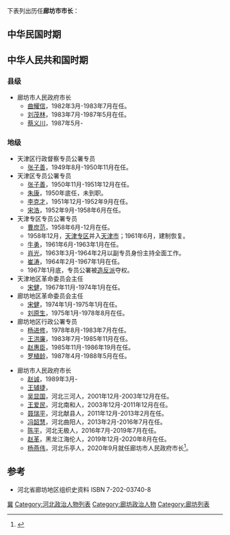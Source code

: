 下表列出历任'''廊坊市市长'''：
==中华民国时期==

==中华人民共和国时期==
===县级===
*廊坊市人民政府市长
**[[曲耀信|曲耀信]]，1982年3月-1983年7月在任。
**[[刘茂林|刘茂林]]，1983年7月-1987年5月在任。
**[[蔡义川|蔡义川]]，1987年5月-

===地级===
*天津区行政督察专员公署专员
**[[张子善|张子善]]，1949年8月-1950年11月在任。
*天津区专员公署专员
**[[张子善|张子善]]，1950年11月-1951年12月在任。
**[[朱康_(中国)|朱康]]，1950年底任，未到职。
**[[李克才|李克才]]，1951年12月-1952年9月在任。
**[[宋浩|宋浩]]，1952年9月-1958年6月在任。
*天津专区专员公署专员
**[[曹庶范|曹庶范]]，1958年6月-12月在任。
**1958年12月，[[天津专区|天津专区]]并入[[天津市|天津市]]；1961年6月，建制恢复。
**[[牛勇|牛勇]]，1961年6月-1963年1月在任。
**[[肖光|肖光]]，1963年3月-1964年2月以副专员身份主持全面工作。
**[[崔涛|崔涛]]，1964年2月-1967年1月在任。
**1967年1月底，专员公署被[[造反派|造反派]]夺权。
*天津地区革命委员会主任
**[[宋健|宋健]]，1967年11月-1974年1月在任。
*廊坊地区革命委员会主任
**[[宋健|宋健]]，1974年1月-1975年1月在任。
**[[刘原生|刘原生]]，1975年1月-1978年8月在任。
*廊坊地区行政公署专员
**[[杨进修|杨进修]]，1978年8月-1983年7月在任。
**[[王洪廉|王洪廉]]，1983年7月-1985年11月在任。
**[[赵惠臣|赵惠臣]]，1985年11月-1986年19月在任。
**[[罗植龄|罗植龄]]，1987年4月-1988年5月在任。

*廊坊市人民政府市长
**[[赵诚|赵诚]]，1989年3月-
**[[王辅捷|王辅捷]]，
**[[吴显国|吴显国]]，河北三河人，2001年12月-2003年12月在任。
**[[王爱民_(1958年)|王爱民]]，河北南和人，2003年12月-2011年12月在任。
**[[聂瑞平|聂瑞平]]，河北献县人，2011年12月-2013年2月在任。
**[[冯韶慧|冯韶慧]]，河北曲阳人，2013年2月-2016年7月在任。
**[[陈平_(1965年)|陈平]]，河北无极人，2016年7月-2019年7月在任。
**[[赵革|赵革]]，黑龙江海伦人，2019年12月-2020年8月在任。
**[[杨燕伟|杨燕伟]]，河北乐亭人，2020年9月就任廊坊市人民政府市长<ref>{{Cite web|title=杨燕伟当选河北廊坊市长|url=https://www.thepaper.cn/newsDetail_forward_9147638|accessdate=2020-09-15|author=“河北日报”微信公号|date=2020-09-12|format=|publisher=澎湃新闻|language=zh|archiveurl=https://web.archive.org/web/20200915145914/https://www.thepaper.cn/newsDetail_forward_9147638|archivedate=2020-09-15|dead-url=no}}</ref>。

==参考==
* 河北省廊坊地区组织史资料 ISBN 7-202-03740-8
{{reflist}}

[[Category:中国市长列表|冀]]
[[Category:河北政治人物列表|Category:河北政治人物列表]]
[[Category:廊坊政治人物|Category:廊坊政治人物]]
[[Category:廊坊列表|Category:廊坊列表]]